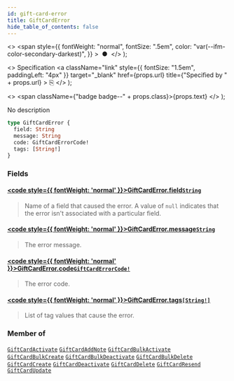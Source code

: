 ```yaml
---
id: gift-card-error
title: GiftCardError
hide_table_of_contents: false
---
```


  <>
    <span
      style={{
        fontWeight: "normal",
        fontSize: ".5em",
        color: "var(--ifm-color-secondary-darkest)",
      }}
    >
      &nbsp;●&nbsp;
    </span>
  </>
);

  <>
    Specification
    <a
      className="link"
      style={{ fontSize: "1.5em", paddingLeft: "4px" }}
      target="\_blank"
      href={props.url}
      title={"Specified by " + props.url}
    >
      ⎘
    </a>
  </>
);

  <>
    <span className={"badge badge--" + props.class}>{props.text}</span>
  </>
);

No description

```graphql
type GiftCardError {
  field: String
  message: String
  code: GiftCardErrorCode!
  tags: [String!]
}
```

### Fields

#### [<code style={{ fontWeight: 'normal' }}>GiftCardError.<b>field</b></code>](#)<Bullet />[`String`](../../api-reference/miscellaneous/scalars/string) <Badge class="secondary" text="scalar"/> <Badge class="secondary" text="miscellaneous"/>

> Name of a field that caused the error. A value of `null` indicates that the error isn't associated with a particular field.

#### [<code style={{ fontWeight: 'normal' }}>GiftCardError.<b>message</b></code>](#)<Bullet />[`String`](../../api-reference/miscellaneous/scalars/string) <Badge class="secondary" text="scalar"/> <Badge class="secondary" text="miscellaneous"/>

> The error message.

#### [<code style={{ fontWeight: 'normal' }}>GiftCardError.<b>code</b></code>](#)<Bullet />[`GiftCardErrorCode!`](../../api-reference/gift-cards/enums/gift-card-error-code) <Badge class="secondary" text="non-null"/> <Badge class="secondary" text="enum"/> <Badge class="secondary" text="gift-cards"/>

> The error code.

#### [<code style={{ fontWeight: 'normal' }}>GiftCardError.<b>tags</b></code>](#)<Bullet />[`[String!]`](../../api-reference/miscellaneous/scalars/string) <Badge class="secondary" text="list"/> <Badge class="secondary" text="scalar"/> <Badge class="secondary" text="miscellaneous"/>

> List of tag values that cause the error.

### Member of

[`GiftCardActivate`](../../api-reference/gift-cards/objects/gift-card-activate) <Badge class="secondary" text="object"/><Bullet />[`GiftCardAddNote`](../../api-reference/gift-cards/objects/gift-card-add-note) <Badge class="secondary" text="object"/><Bullet />[`GiftCardBulkActivate`](../../api-reference/gift-cards/objects/gift-card-bulk-activate) <Badge class="secondary" text="object"/><Bullet />[`GiftCardBulkCreate`](../../api-reference/gift-cards/objects/gift-card-bulk-create) <Badge class="secondary" text="object"/><Bullet />[`GiftCardBulkDeactivate`](../../api-reference/gift-cards/objects/gift-card-bulk-deactivate) <Badge class="secondary" text="object"/><Bullet />[`GiftCardBulkDelete`](../../api-reference/gift-cards/objects/gift-card-bulk-delete) <Badge class="secondary" text="object"/><Bullet />[`GiftCardCreate`](../../api-reference/gift-cards/objects/gift-card-create) <Badge class="secondary" text="object"/><Bullet />[`GiftCardDeactivate`](../../api-reference/gift-cards/objects/gift-card-deactivate) <Badge class="secondary" text="object"/><Bullet />[`GiftCardDelete`](../../api-reference/gift-cards/objects/gift-card-delete) <Badge class="secondary" text="object"/><Bullet />[`GiftCardResend`](../../api-reference/gift-cards/objects/gift-card-resend) <Badge class="secondary" text="object"/><Bullet />[`GiftCardUpdate`](../../api-reference/gift-cards/objects/gift-card-update) <Badge class="secondary" text="object"/>
